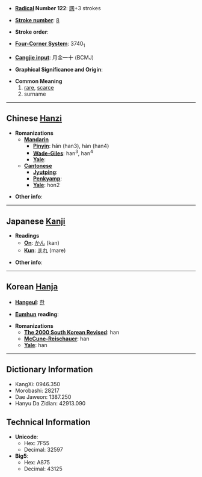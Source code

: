 * '''[[Wiktionary:Chinese radical index| Radical]] Number 122''': [[Wiktionary:Chinese radical index 网|网]]+3 strokes

* '''[[Wiktionary:Chinese total strokes index|Stroke number]]''': [[Wiktionary:Chinese total strokes index 8|8]]

* '''Stroke order''': 

* '''[[Wiktionary:Chinese four corner index|Four-Corner System]]''': 3740<sub>1</sub>

* '''[[Wiktionary:Chinese Cangjie index|Cangjie input]]''': 月金一十 (BCMJ)

* '''Graphical Significance and Origin''': 

* '''Common Meaning'''
*#[[rare]], [[scarce]]
*# surname

----

== Chinese [[Hanzi]] ==

* '''Romanizations'''
** '''[[Mandarin]]'''
*** '''[[Pinyin]]''': hǎn (han3), hàn (han4)
*** '''[[Wade-Giles]]''': han<sup>3</sup>, han<sup>4</sup>
*** '''[[Yale]]''': 
** '''[[Cantonese]]'''
*** '''[[Jyutping]]''':
*** '''[[Penkyamp]]''': 
*** '''[[Yale]]''': hon2

* '''Other info''': 

----

== Japanese [[Kanji]] ==

* '''Readings'''
** '''[[On]]''': [[かん]] (kan)
** '''[[Kun]]''': [[まれ]] (mare)

* '''Other info''':  

----

== Korean [[Hanja]] ==

* '''[[Hangeul]]''': [[한]]

* '''[[Eumhun]] reading''': 

* '''Romanizations'''
** '''[[The 2000 South Korean Revised Romanization|The 2000 South Korean Revised]]''': han
** '''[[McCune-Reischauer]]''': han
** '''[[Yale]]''': han

----

== Dictionary Information ==

* KangXi: 0946.350
* Morobashi: 28217
* Dae Jaweon: 1387.250
* Hanyu Da Zidian: 42913.090

== Technical Information ==

* '''Unicode''':
** Hex: 7F55
** Decimal: 32597
* '''Big5''':
** Hex: A875
** Decimal: 43125